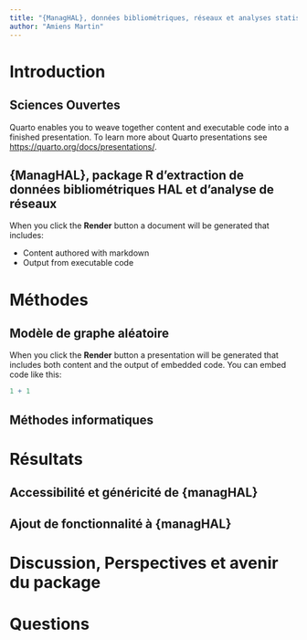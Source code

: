```yaml
---
title: "{ManagHAL}, données bibliométriques, réseaux et analyses statistiques de réseaux"
author: "Amiens Martin"
---
```


# Introduction

## Sciences Ouvertes

Quarto enables you to weave together content and executable code into a finished presentation. To learn more about Quarto presentations see <https://quarto.org/docs/presentations/>.

## {ManagHAL}, package R d'extraction de données bibliométriques HAL et d'analyse de réseaux

When you click the **Render** button a document will be generated that includes:

-   Content authored with markdown
-   Output from executable code

# Méthodes

## Modèle de graphe aléatoire

When you click the **Render** button a presentation will be generated that includes both content and the output of embedded code. You can embed code like this:

```r
1 + 1
```

## Méthodes informatiques

# Résultats 

## Accessibilité et généricité de {managHAL}

## Ajout de fonctionnalité à {managHAL}

# Discussion, Perspectives et avenir du package

# Questions

